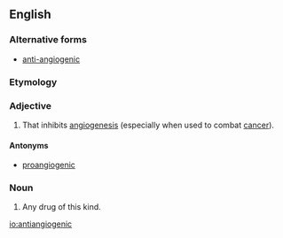 ==English==

===Alternative forms===
* [[anti-angiogenic]]

===Etymology===
{{prefix|anti|angiogenic}}

===Adjective===
{{wikipedia}}
{{en-adj}}

# {{context|of a drug etc.}} That inhibits [[angiogenesis]] (especially when used to combat [[cancer]]).

====Antonyms====
* [[proangiogenic]]

===Noun===
{{en-noun}}

# Any drug of this kind.

[[io:antiangiogenic]]